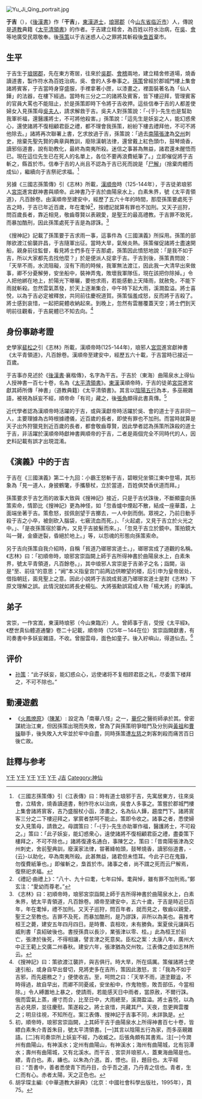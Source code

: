 {{noteTA
|T=zh:于吉; zh-hans:于吉; zh-hant:于吉;
|1=zh-hans:于吉; zh-hant:于吉;
}}
[[File:Yu_Ji_Qing_portrait.jpg|thumb]]
{{道教}}

'''于吉'''（{{bd|？||200年|catIdx=Y于}}），《[[後漢書|後漢書]]》作「'''干吉'''」，[[東漢|東漢]][[道士|道士]]，[[琅琊郡|琅琊郡]]（今[[山东省|山东省]][[临沂市|临沂市]]）人，傳說是[[道教|道教]]典籍《[[太平清領書|太平清領書]]》的作者。于吉建立精舍，為百姓以符水治病，在[[吳郡|吳]]、[[會稽|會]]等地廣受民眾敬奉。後[[孫策|孫策]]以于吉迷惑人心之罪將其斬殺後[[梟首|梟首]]棄市。

==生平==
于吉生于[[琅琊郡|琅琊郡]]，先在東方寄居，往來於[[吳郡|吳郡]]、[[會稽|會稽]]兩地，建立精舍修道場，燒香讀道書，製作符水為百姓治病，吳、會的人多奉事之。[[孫策|孫策]]曾經於郡城門樓上集會諸將賓客，于吉當時身穿盛服，手裡拿著小匣，以漆畫之，裡面裝著名為「仙人鏵」的法器，在樓下經過。當時有三分之二的諸將及賓客，皆下樓迎拜，管理賓客的官員大罵也不能阻止，於是孫策即時下令將于吉收押。這些信奉于吉的人都差使婦女入見孫策母[[吳夫人|吳夫人]]，請求解救于吉。吳夫人對孫策說：「-{于}-先生也是幫助我軍祈福，還醫護將士，不可將他殺害。」孫策說：「這先生是妖妄之人，能幻惑衆心，還使諸將不復相顧君臣之禮，都不理會我孫策，紛紛下樓去禮拜他，不可不將他除去。」諸將再次聯署上書，乞求放過于吉，孫策說：「過去[[南陽|南陽]][[張津_(東漢)|張津]]為[[交州|交州]]刺史，捨棄先聖先賢的典章與教訓，廢除漢朝法律，還曾戴上紅色頭巾，鼓琴燒香，讀邪俗道書，說有助教化，最終為南夷所殺。迷信之事甚為無益，諸君還未醒悟而已。現在這位先生已在死人的名單上，各位不要再浪費紙筆了。」立即催促將于吉斬之，縣首於巿。信奉于吉的人尚且不認為于吉已死而說是「[[尸解|尸解]]」（捨棄肉體而成仙），繼續向于吉祭祀求福。<ref>《三國志孫策傳》引《江表傳》曰：時有道士琅邪于吉，先寓居東方，往來吳會，立精舍，燒香讀道書，制作符水以治病，吳會人多事之。策嘗於郡城門樓上集會諸將賔客，吉乃盛服杖小函，漆畫之，名為仙人鏵，趨度門下。諸將賔客三分之二下樓迎拜之，掌賔者禁呵不能止。策即令收之。諸事之者，悉使婦女入見策母，請救之。母謂策曰：「-{于}-先生亦助軍作福，醫護將士，不可殺之。」策曰：「此子妖妄，能幻惑衆心，遠使諸將不復相顧君臣之禮，盡委策下樓拜之，不可不除也。」諸將復連名通白，事陳乞之，策曰：「昔南陽張津為交州刺史，舍前聖典訓，廢漢家法律，甞著絳帕頭，鼓琴燒香，讀邪俗道書，-{云}-以助化，卒為南夷所殺。此甚無益，諸君但未悟耳。今此子已在鬼籙，勿復費紙筆也。」即催斬之，梟首於巿。諸事之者，尚不謂之死而云尸解焉，復祭祀求福。</ref>

另據《三國志孫策傳》引《志林》所載，[[漢順帝|漢順帝]]時（125-144年），于吉徒弟琅邪人[[宮崇|宮崇]]進宮獻神書與順帝。此神書乃于吉於曲陽泉水上，白素朱界，號《太平青領道》，凡百餘卷。由漢順帝至建安中，經歷了五六十年的時間，那麼孫策要處死于吉之時，于吉已年近百歲，年在耄悼<ref>《禮記·曲禮上》：“八十、九十曰耄，七年曰悼。耄與悼，雖有罪不加刑焉。”鄭玄注：“愛幼而尊老。”</ref>，按禮記就算有罪也不加刑。又天子巡狩，問百歲長者，靠近相見，敬齒尊賢以表親愛，是聖王的最高禮教。于吉罪不致死，而暴加酷刑，因此孫策處死于吉是為謬誅。<ref>《志林》曰：初順帝時，琅邪宮崇詣闕上師于吉所得神書於曲陽泉水上，白素朱界，號太平青領道，凡百餘卷。順帝至建安中，五六十歲，于吉是時近已百年，年在耄悼，禮不加刑。又天子巡狩，問百年者，就而見之，敬齒以親愛，聖王之至教也。吉罪不及死，而暴加酷刑，是乃謬誅，非所以為美也。喜推考桓王之薨，建安五年四月四日。是時曹、袁相攻，未有勝負。案夏侯元讓與石威則書「袁紹破後也。書授孫賁以長沙，業張津以零、桂。」此為桓王於前亡，張津於後死，不得相讓，譬言津之死意矣。臣松之案：太康八年，廣州大中正王範上交廣二州春秋。建安六年，張津猶為交州牧。江表傳之虛如志林所云。</ref>

《搜神記》記載了孫策要于吉求雨一事，這事件為《三國演義》所採用。孫策的部隊欲渡江偷襲許昌，于吉隨軍出征。當時大旱，氣候炎熱。孫策催促諸將士盡速開船，親身前往監督，看見將士們多在于吉那處，孫策因此憤怒地說：「是我不如于吉，所以大家都先去找他麼？」於是便派人捉拿于吉。于吉到後，孫策責問說：「天旱不雨，水流阻礙，沒有下雨的時候，我軍無法渡江，因此我一大清早出來做事，卿不分憂解勞，安坐船中，裝神弄鬼，敗壞我軍隊伍，現在該把你除掉。」令人把他綁在地上，於陽光下曝曬，要他求雨，若能感動上天降雨，就赦免，不能下雨就斬殺。忽然雲氣蒸發，於天上逐漸集合，中午時下起大雨，溪澗盈溢。將士喜悅，以為于吉必定被釋放，共同前往慶祝道賀。孫策惱羞成怒，反而將于吉殺了。將士感到哀惜，一起把屍體收納起來。到晚上，忽然有雲層覆蓋天空；將士們到天明前往觀看，于吉屍體已不知去向。<ref>《搜神記》曰：策欲渡江襲許，與吉俱行。時大旱，所在熇厲。策催諸將士使速引船，或身自早出督切，見將吏多在吉所，策因此激怒，言：「我為不如于吉邪，而先趨務之？」便使收吉。至，呵問之曰：「天旱不雨，道塗艱澁，不時得過，故自早出，而卿不同憂戚，安坐船中，作鬼物態，敗吾部伍，今當相除。」令人縛置地上暴之，使請雨，若能感天日中雨者，當原赦，不爾行誅。俄而雲氣上蒸，膚寸而合，比至日中，大雨總至，溪澗盈溢。將士喜恱，以為吉必見原，並往慶慰。策遂殺之。將士哀惜，共藏其尸。天夜，忽更興雲覆之；明旦往視，不知所在。案江表傳、搜神記于吉事不同，未詳孰是。</ref>

==身份事跡考證==
史學家[[裴松之|裴松之]]引《志林》所載，漢順帝時(125-144年)，琅邪人[[宮崇|宮崇]]進宮獻神書《太平青領道》，凡百餘卷。漢順帝至建安中，經歷五六十載，于吉當時已接近一百歲。

于吉事亦見述於《[[後漢書|後漢書]]·襄楷傳》，名字為干吉。于吉於（東海）曲陽泉水上得仙人授神書一百七十卷，名為《[[太平清領書|太平清領書]]》。[[東漢|東漢]]漢順帝時，于吉的徒弟[[宮崇|宮崇]]進宮獻其師所傳「神書」（道教典籍）《太平清領書》。其言以[[陰陽五行|陰陽五行]]為本，多巫覡雜語，被視為妖妄不經，順帝命「有司」藏之，後[[張角|張角]]頗得此書真傳。<ref>初，順帝時，琅邪宮崇詣闕，上其師干吉于曲陽泉水上所得神書百七十卷，皆縹白素朱介青首朱目，號太平清領書。[一]其言以陰陽五行為家，而多巫覡雜語。[二]有司奏崇所上妖妄不經，乃收臧之。后張角頗有其書焉。注[一]今潤州有曲陽山，有神溪水；定州有曲陽山，有神溪水；海州有曲陽城，北有羽潭水；壽州有曲陽城，又有北溪水。而干吉﹑宮崇并琅邪人，蓋東海曲陽是也。縹，青白也。素，縑也。以朱為介道。首，慓也。目，題目也。太平經曰：“吾書中，善者悉使青下而丹目，合乎吾之道，乃丹青之信也。青者，生仁而有心。赤者太陽，天之正色也。</ref>

近代學者認為漢順帝時活躍的于吉，或與漢獻帝時活躍於吳、會的道士于吉非同一人，主要理據為古時根據禮儀，近百歲的長者，即使有罪也不加刑。而當時就算是天子出外狩獵見到近百歲的長者，都會敬齒尊賢，因此學者認為孫策所誅殺的道士于吉，非活躍於漢順帝時獻神書興順帝的于吉，二者是兩個完全不同時代的人，因史料記載有誤才出現混淆。

==《演義》中的于吉==
于吉在《三國演義》第二十九回：小霸王怒斬于吉，碧眼兒坐領江東中登場，其形象為「見一道人，身披鶴氅，手攜藜杖，立於當道，百姓俱焚香伏道而拜。」

孫策要求于吉乞雨的故事大致與《搜神記》接近，只是于吉伏誅後，不斷顯靈向孫策索命，情節比《搜神記》更為神怪，如「忽香爐中煙起不散，結成一座華蓋，上面端坐著于吉。策愈怒，拔佩劍望于吉擲去，一人中劍而倒。眾視之，乃前日動手殺于吉之小卒，被劍砍入腦袋，七竅流血而死。」、「火起處，又見于吉立於火光之中。」、「是夜孫策宿於寨內，又見于吉披髮而來。」、「忽見于吉立於鏡中。策拍鏡大叫一聲，金瘡迸裂，昏絕於地上。」等，以怨魂的形態向孫策索命。

另于吉向孫策自我介紹時，自稱「貧道乃瑯琊宮道士。」，瑯琊宮成了道觀的名稱。《志林》曰：「初順帝時，琅邪宮崇詣闕上師于吉所得神書於曲陽泉水上，白素朱界，號太平青領道，凡百餘卷。」，其中琅邪人宮崇是于吉弟子之名；詣闕，诣是“至、前往”的意思；“阙”本义指皇宫门前两边供瞭望的楼，后引申为皇帝居处，借指朝廷，面見聖上之意。因此小說將于吉說成貧道乃瑯琊宮道士是對《志林》下原文理解之誤。此情況就如將長史楊弘、大將張勳誤寫成人物「楊大將」的筆誤。

==弟子==
宮崇，一作宮嵩，東漢時琅邪（今山東臨沂）人。曾師事于吉，受授《太平經》。《歷世真仙體道通鑒》卷二十記載，順帝時（125年－144在位）宮崇詣闕獻書，有司奏書中多妖妄雜語，不收。曾服雲母，面色如童子。後入紵嶼山，得道仙去。<ref>胡孚琛主編:《中華道教大辭典》（北京：中國社會科學出版社，1995年），頁75。</ref>

==评价==
*[[孙策|孙策]]：“此子妖妄，能幻惑众心，远使诸将不复相顾君臣之礼，尽委策下楼拜之，不可不除也。”

== 動漫遊戲 ==
* 《[[火鳳燎原|火鳳燎原]]》（[[陳某|陳某]]）: 設定為「南華八怪」之一，[[華佗|華佗]]之醫術師承於其。曾密謀統治江東，但因孫策出現而失敗，曾為了與孫策明爭暗鬥及分別與[[黃祖|黃祖]]和[[曹操|曹操]]聯手，後失敗入大牢並於牢中自盡，同時孫策遭[[左慈|左慈]]之刺客刺殺而痛苦百日後亡故。

==註釋与参考==
<div class="references-small"><references />
</div>

[[Category:200年逝世|Y于]]
[[Category:漢朝道教人物|Y于]]
[[Category:山东道教人物|Y于]]
[[Category:青岛宗教人士|Y于]]
[[Category:三國被殺害人物|Y于]]
[[Category:于姓|J吉]]
[[Category:神仙|Category:神仙]]